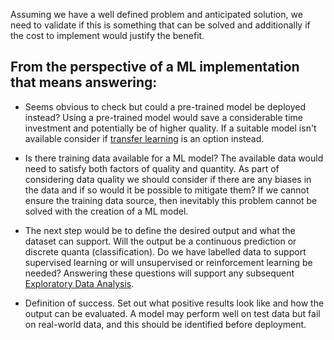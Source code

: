 Assuming we have a well defined problem and anticipated solution, we need to validate if this is something that can be solved and additionally if the cost to implement would justify the benefit.

## From the perspective of a ML implementation that means answering:

- Seems obvious to check but could a pre-trained model be deployed instead? Using a pre-trained model would save a considerable time investment and potentially be of higher quality. If a suitable model isn't available consider if [transfer learning](https://www.seldon.io/transfer-learning) is an option instead.

- Is there training data available for a ML model? The available data would need to satisfy both factors of quality and quantity. As part of considering data quality we should consider if there are any biases in the data and if so would it be possible to mitigate them? If we cannot ensure the training data source, then inevitably this problem cannot be solved with the creation of a ML model.

- The next step would be to define the desired output and what the dataset can support. Will the output be a continuous prediction or discrete quanta (classification). Do we have labelled data to support supervised learning or will unsupervised or reinforcement learning be needed? Answering these questions will support any subsequent [Exploratory Data Analysis](/data-selection-preparation).

- Definition of success. Set out what positive results look like and how the output can be evaluated. A model may perform well on test data but fail on real-world data, and this should be identified before deployment.
